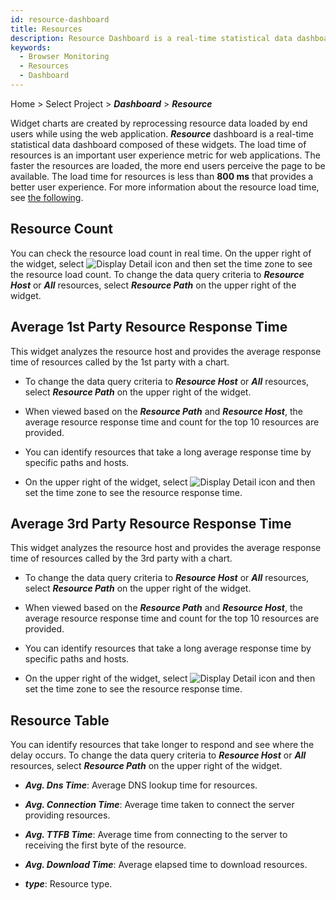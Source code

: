 ```yaml
---
id: resource-dashboard
title: Resources
description: Resource Dashboard is a real-time statistical data dashboard composed of widgets related to resource data.
keywords:
  - Browser Monitoring
  - Resources
  - Dashboard
---
```


Home > Select Project > **_Dashboard_** > **_Resource_**

Widget charts are created by reprocessing resource data loaded by end users while using the web application. **_Resource_** dashboard is a real-time statistical data dashboard composed of these widgets. The load time of resources is an important user experience metric for web applications. The faster the resources are loaded, the more end users perceive the page to be available. The load time for resources is less than **800 ms** that provides a better user experience. For more information about the resource load time, see [the following](https://web.dev/ttfb/#what-is-a-good-ttfb-score).


<Dashboardnote />

## Resource Count

<ImgLang img='rum-resource-count.png' desc='Resource Count' />

You can check the resource load count in real time. On the upper right of the widget, select ![Display Detail icon](/img/ico-detail-mode.svg) and then set the time zone to see the resource load count. To change the data query criteria to **_Resource Host_** or **_All_** resources, select **_Resource Path_** on the upper right of the widget.

## Average 1st Party Resource Response Time

<ImgLang img='rum-resource-1stparty.png' desc='Avg 1st Party Resource Response Time' />

This widget analyzes the resource host and provides the average response time of resources called by the 1st party with a chart. 

- To change the data query criteria to **_Resource Host_** or **_All_** resources, select **_Resource Path_** on the upper right of the widget.

- When viewed based on the **_Resource Path_** and **_Resource Host_**, the average resource response time and count for the top 10 resources are provided.

- You can identify resources that take a long average response time by specific paths and hosts.

- On the upper right of the widget, select ![Display Detail icon](/img/ico-detail-mode.svg) and then set the time zone to see the resource response time.

## Average 3rd Party Resource Response Time

<ImgLang img='rum-resource-3rdparty.png' desc='Avg 3rd Party Resource Response Time' />

This widget analyzes the resource host and provides the average response time of resources called by the 3rd party with a chart. 

- To change the data query criteria to **_Resource Host_** or **_All_** resources, select **_Resource Path_** on the upper right of the widget.

- When viewed based on the **_Resource Path_** and **_Resource Host_**, the average resource response time and count for the top 10 resources are provided.

- You can identify resources that take a long average response time by specific paths and hosts.

- On the upper right of the widget, select ![Display Detail icon](/img/ico-detail-mode.svg) and then set the time zone to see the resource response time.

## Resource Table

<ImgLang img='rum-resource-table.png' desc='Resource Table' />

You can identify resources that take longer to respond and see where the delay occurs. To change the data query criteria to **_Resource Host_** or **_All_** resources, select **_Resource Path_** on the upper right of the widget.

- **_Avg. Dns Time_**: Average DNS lookup time for resources.

- **_Avg. Connection Time_**: Average time taken to connect the server providing resources.

- **_Avg. TTFB Time_**: Average time from connecting to the server to receiving the first byte of the resource.

- **_Avg. Download Time_**: Average elapsed time to download resources.

- **_type_**: Resource type.

